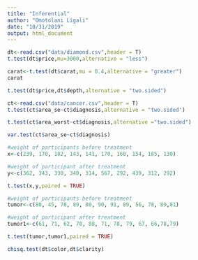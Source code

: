 ---
title: "Inferential"
author: "Omotolani Ligali"
date: "10/31/2019"
output: html_document
---

```{r}

dt<-read.csv("data/diamond.csv",header = T)
t.test(dt$price,mu=3000,alternative = "less")

```
```{r}
carat<-t.test(dt$carat,mu = 0.4,alternative = "greater")
carat
```
```{r}
t.test(dt$price,dt$depth,alternative = "two.sided")
```
```{r}
ct<-read.csv("data/cancer.csv",header = T)
t.test(ct$area_se~ct$diagnosis,alternative = "two.sided")
```
```{r}
t.test(ct$area_worst~ct$diagnosis,alternative ="two.sided")
```
```{r}
var.test(ct$area_se~ct$diagnosis)
```
```{r}
#weight of participants before treatment
x<-c(239, 170, 182, 143, 141, 170, 160, 154, 185, 130)
```
```{r}
#weight of participant after treatment
y<-c(362, 343, 330, 340, 314, 567, 292, 439, 312, 292)
```
```{r}
t.test(x,y,paired = TRUE)
```
```{r}
#weight of participants before treatment
tumor<-c(80, 45, 78, 89, 80, 90, 91, 89, 56, 78, 89,81)
```
```{r}
#weight of participant after treatment
tumor1<-c(61, 71, 62, 78, 88, 71, 78, 79, 67, 66,78,79)
```
```{r}
t.test(tumor,tumor1,paired = TRUE)
```
```{r}
chisq.test(dt$color,dt$clarity)
```
